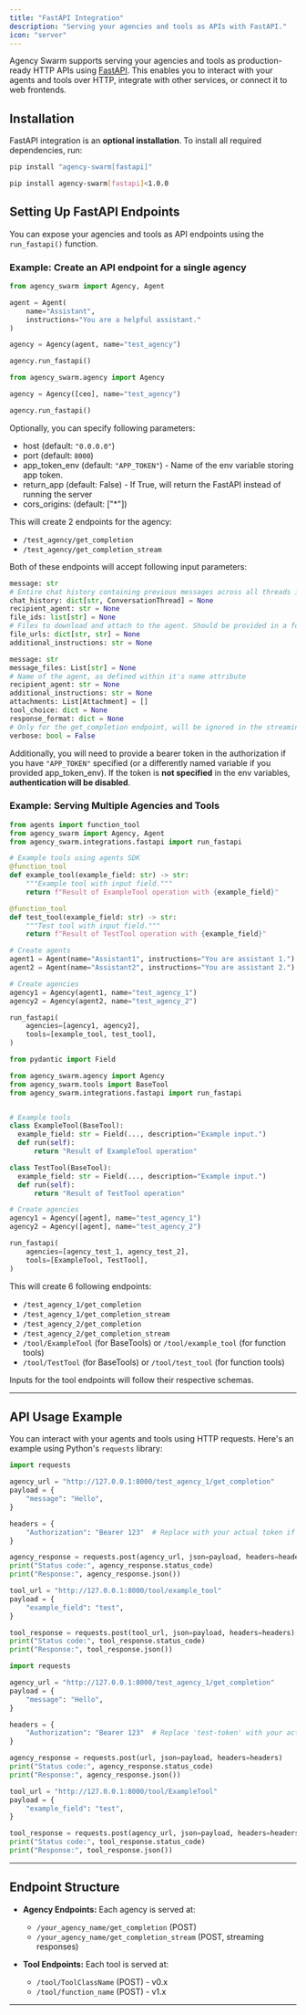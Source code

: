 ```yaml
---
title: "FastAPI Integration"
description: "Serving your agencies and tools as APIs with FastAPI."
icon: "server"
---
```


Agency Swarm supports serving your agencies and tools as production-ready HTTP APIs using [FastAPI](https://fastapi.tiangolo.com/). This enables you to interact with your agents and tools over HTTP, integrate with other services, or connect it to web frontends.

## Installation

FastAPI integration is an **optional installation**. To install all required dependencies, run:

<CodeGroup>

```bash v1.x
pip install "agency-swarm[fastapi]"
```

```bash v0.x
pip install agency-swarm[fastapi]<1.0.0
```

</CodeGroup>

## Setting Up FastAPI Endpoints

You can expose your agencies and tools as API endpoints using the `run_fastapi()` function.

### Example: Create an API endpoint for a single agency

<CodeGroup>

```python v1.x
from agency_swarm import Agency, Agent

agent = Agent(
    name="Assistant",
    instructions="You are a helpful assistant."
)

agency = Agency(agent, name="test_agency")

agency.run_fastapi()
```

```python v0.x
from agency_swarm.agency import Agency

agency = Agency([ceo], name="test_agency")

agency.run_fastapi()
```

</CodeGroup>

Optionally, you can specify following parameters:
- host (default: `"0.0.0.0"`)
- port (default: `8000`)
- app_token_env (default: `"APP_TOKEN"`) - Name of the env variable storing app token.
- return_app (default: False) - If True, will return the FastAPI instead of running the server
- cors_origins: (default: ["*"])

This will create 2 endpoints for the agency:
- `/test_agency/get_completion`
- `/test_agency/get_completion_stream`

Both of these endpoints will accept following input parameters:

<CodeGroup>

```python v1.x
message: str
# Entire chat history containing previous messages across all threads in a form of {'thread_1': ConversationThread, 'thread_2': ConversationThread, ...}
chat_history: dict[str, ConversationThread] = None
recipient_agent: str = None
file_ids: list[str] = None
# Files to download and attach to the agent. Should be provided in a form of a mapping: {"filename_1":"url", "filename_2":"url", ...}
file_urls: dict[str, str] = None
additional_instructions: str = None
```

```python v0.x
message: str
message_files: List[str] = None
# Name of the agent, as defined within it's name attribute
recipient_agent: str = None
additional_instructions: str = None
attachments: List[Attachment] = []
tool_choice: dict = None
response_format: dict = None
# Only for the get_completion endpoint, will be ignored in the streaming endpoint
verbose: bool = False
```

</CodeGroup>

Additionally, you will need to provide a bearer token in the authorization if you have `"APP_TOKEN"` specified (or a differently named variable if you provided app_token_env). If the token is **not specified** in the env variables, **authentication will be disabled**.

### Example: Serving Multiple Agencies and Tools

<CodeGroup>

```python v1.x
from agents import function_tool
from agency_swarm import Agency, Agent
from agency_swarm.integrations.fastapi import run_fastapi

# Example tools using agents SDK
@function_tool
def example_tool(example_field: str) -> str:
    """Example tool with input field."""
    return f"Result of ExampleTool operation with {example_field}"

@function_tool
def test_tool(example_field: str) -> str:
    """Test tool with input field."""
    return f"Result of TestTool operation with {example_field}"

# Create agents
agent1 = Agent(name="Assistant1", instructions="You are assistant 1.")
agent2 = Agent(name="Assistant2", instructions="You are assistant 2.")

# Create agencies
agency1 = Agency(agent1, name="test_agency_1")
agency2 = Agency(agent2, name="test_agency_2")

run_fastapi(
    agencies=[agency1, agency2],
    tools=[example_tool, test_tool],
)
```

```python v0.x
from pydantic import Field

from agency_swarm.agency import Agency
from agency_swarm.tools import BaseTool
from agency_swarm.integrations.fastapi import run_fastapi


# Example tools
class ExampleTool(BaseTool):
  example_field: str = Field(..., description="Example input.")
  def run(self):
      return "Result of ExampleTool operation"

class TestTool(BaseTool):
  example_field: str = Field(..., description="Example input.")
  def run(self):
      return "Result of TestTool operation"

# Create agencies
agency1 = Agency([agent], name="test_agency_1")
agency2 = Agency([agent], name="test_agency_2")

run_fastapi(
    agencies=[agency_test_1, agency_test_2],
    tools=[ExampleTool, TestTool],
)
```

</CodeGroup>

This will create 6 following endpoints:
- `/test_agency_1/get_completion`
- `/test_agency_1/get_completion_stream`
- `/test_agency_2/get_completion`
- `/test_agency_2/get_completion_stream`
- `/tool/ExampleTool` (for BaseTools) or `/tool/example_tool` (for function tools)
- `/tool/TestTool` (for BaseTools) or `/tool/test_tool` (for function tools)

Inputs for the tool endpoints will follow their respective schemas.

---

## API Usage Example

You can interact with your agents and tools using HTTP requests. Here's an example using Python's `requests` library:

<CodeGroup>

```python v1.x
import requests

agency_url = "http://127.0.0.1:8000/test_agency_1/get_completion"
payload = {
    "message": "Hello",
}

headers = {
    "Authorization": "Bearer 123"  # Replace with your actual token if needed
}

agency_response = requests.post(agency_url, json=payload, headers=headers)
print("Status code:", agency_response.status_code)
print("Response:", agency_response.json())

tool_url = "http://127.0.0.1:8000/tool/example_tool"
payload = {
    "example_field": "test",
}

tool_response = requests.post(tool_url, json=payload, headers=headers)
print("Status code:", tool_response.status_code)
print("Response:", tool_response.json())
```

```python v0.x
import requests

agency_url = "http://127.0.0.1:8000/test_agency_1/get_completion"
payload = {
    "message": "Hello",
}

headers = {
    "Authorization": "Bearer 123"  # Replace 'test-token' with your actual token if needed
}

agency_response = requests.post(url, json=payload, headers=headers)
print("Status code:", agency_response.status_code)
print("Response:", agency_response.json())

tool_url = "http://127.0.0.1:8000/tool/ExampleTool"
payload = {
    "example_field": "test",
}

tool_response = requests.post(agency_url, json=payload, headers=headers)
print("Status code:", tool_response.status_code)
print("Response:", tool_response.json())
```

</CodeGroup>

---

## Endpoint Structure

- **Agency Endpoints:**
  Each agency is served at:
  - `/your_agency_name/get_completion` (POST)
  - `/your_agency_name/get_completion_stream` (POST, streaming responses)

- **Tool Endpoints:**
  Each tool is served at:
  - `/tool/ToolClassName` (POST) - v0.x
  - `/tool/function_name` (POST) - v1.x

---
